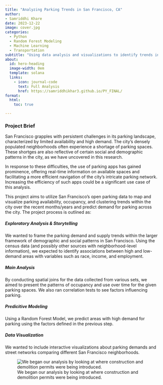 ```yaml
---
title: "Analyzing Parking Trends in San Francisco, CA"
author:
- Samriddhi Khare
date: 2023-12-22
image: cover.jpg
categories:
  - Python
  - Random Forest Modeling
  - Machine Learning
  - Transportation
subtitle: "Using data analysis and visualizations to identify trends in parking supply and demand."
about:
  id: hero-heading
  image-width: 0em
  template: solana
  links:
    - icon: journal-code
      text: Full Analysis
      href: https://samriddhikhar3.github.io/PY_FINAL/
format:
  html:
    toc: true

---
```


### Project Brief

San Francisco grapples with persistent challenges in its parking landscape, characterized by limited availability and high demand. The city’s densely populated neighborhoods often experience a shortage of parking spaces. These shortges are also reflective of certain social and demographic patterns in the city, as we have uncovered in this research.

In response to these difficulties, the use of parking apps has gained prominence, offering real-time information on available spaces and facilitating a more efficient navigation of the city’s intricate parking network. Increasing the efficiency of such apps could be a significant use case of this analysis.

This project aims to utilize San Francisco’s open parking data to map and visualize parking availability, occupancy, and clustering trends within the city over the recent months/years and predict demand for parking across the city. The project process is outlined as: 

##### Exploratory Analysis & Storytelling 

We wanted to frame the parking demand and supply trends within the larger framework of demographic and social patterns in San Francisco. Using the census data (and possibly other sources with neighborhood-level information), we expected to identify associations between high and low-demand areas with variables such as race, income, and employment.

##### Main Analysis 

By conducting spatial joins for the data collected from various sets, we aimed to present the patterns of occupancy and use over time for the given parking spaces. We also ran correlation tests to see factors influencing parking. 

##### Predicitive Modeling

 Using a Random Forest Model, we predict areas with high demand for parking using the factors defined in the previous step. 

##### Data Visualization 

We wanted to include interactive visualizations about parking demands and street networks comparing different San Francisco neighborhoods.



![We began our analysis by looking at where construction and demolition permits were being introduced.](cover.jpg)

